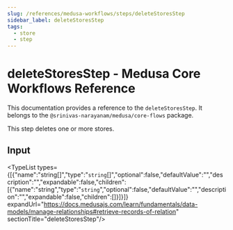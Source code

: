 ```yaml
---
slug: /references/medusa-workflows/steps/deleteStoresStep
sidebar_label: deleteStoresStep
tags:
  - store
  - step
---
```



# deleteStoresStep - Medusa Core Workflows Reference

This documentation provides a reference to the `deleteStoresStep`. It belongs to the `@srinivas-narayanam/medusa/core-flows` package.

This step deletes one or more stores.

## Input

<TypeList types={[{"name":"string[]","type":"`string`[]","optional":false,"defaultValue":"","description":"","expandable":false,"children":[{"name":"string","type":"`string`","optional":false,"defaultValue":"","description":"","expandable":false,"children":[]}]}]} expandUrl="https://docs.medusajs.com/learn/fundamentals/data-models/manage-relationships#retrieve-records-of-relation" sectionTitle="deleteStoresStep"/>
